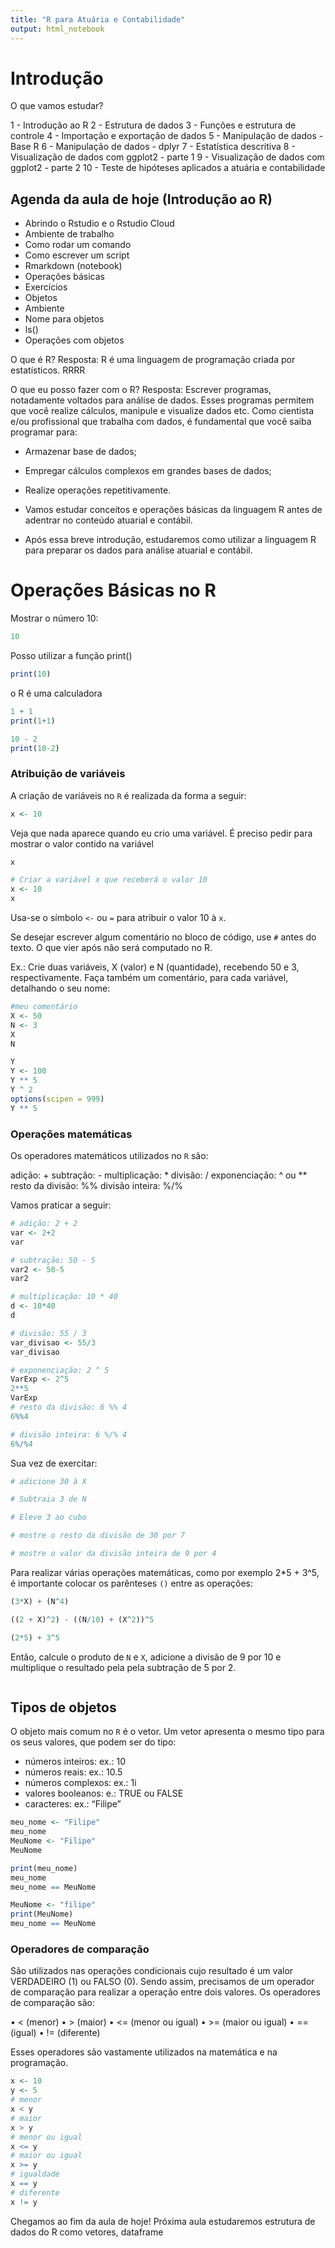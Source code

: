 ```yaml
---
title: "R para Atuária e Contabilidade"
output: html_notebook
---
```


# Introdução

O que vamos estudar?

1 - Introdução ao R
2 - Estrutura de dados
3 - Funções e estrutura de controle
4 - Importação e exportação de dados
5 - Manipulação de dados - Base R
6 - Manipulação de dados - dplyr
7 - Estatística descritiva
8 - Visualização de dados com ggplot2 - parte 1
9 - Visualização de dados com ggplot2 - parte 2
10 - Teste de hipóteses aplicados a atuária e contabilidade 


## Agenda da aula de hoje (Introdução ao R)

- Abrindo o Rstudio e o Rstudio Cloud
- Ambiente de trabalho
- Como rodar um comando
- Como escrever um script
- Rmarkdown (notebook)
- Operações básicas
- Exercícios
- Objetos
- Ambiente
- Nome para objetos
- ls()
- Operações com objetos


O que é R? 
Resposta: R é uma linguagem de programação criada por estatísticos. RRRR

O que eu posso fazer com o R?
Resposta: Escrever programas, notadamente voltados para análise de dados. 
Esses programas permitem que você realize cálculos, manipule e visualize dados etc. 
Como cientista e/ou profissional que trabalha com dados, é fundamental que você saiba programar para:

- Armazenar base de dados;
- Empregar cálculos complexos em grandes bases de dados;
- Realize operações repetitivamente.

 - Vamos estudar conceitos e operações básicas da linguagem R antes de adentrar no conteúdo atuarial e contábil. 
 - Após essa breve introdução, estudaremos como utilizar a linguagem R para preparar os dados para análise atuarial e contábil. 

# Operações Básicas no R

Mostrar o número 10:
```r
10
```

Posso utilizar a função print()
```r
print(10)
```

o R é uma calculadora
```r
1 + 1
print(1+1)
```

```r
10 - 2
print(10-2)
```


### Atribuição de variáveis

A criação de variáveis no `R` é realizada da forma a seguir:

```r
x <- 10 
```
Veja que nada aparece quando eu crio uma variável. É preciso pedir para mostrar o valor contido na variável

```r
x
```

```r
# Criar a variável x que receberá o valor 10
x <- 10
x
```

Usa-se o símbolo `<-` ou `=` para atribuir o valor 10 à `x`.

Se desejar escrever algum comentário no bloco de código, use `#` antes do texto. O que vier após não será computado no R.

Ex.: Crie duas variáveis, X (valor) e N (quantidade), recebendo 50 e 3, respectivamente. Faça também um comentário, para cada variável, detalhando o seu nome:


```r
#meu comentário
X <- 50 
N <- 3
X
N
```

```r
Y
Y <- 100
Y ** 5
Y ^ 2
options(scipen = 999)
Y ** 5
```

### Operações matemáticas

Os operadores matemáticos utilizados no `R` são:

adição: +
subtração: -
multiplicação: *
divisão: /
exponenciação: ^ ou **
resto da divisão: %% 
divisão inteira: %/%

Vamos praticar a seguir:

```r
# adição: 2 + 2
var <- 2+2
var

# subtração: 50 - 5
var2 <- 50-5
var2

# multiplicação: 10 * 40
d <- 10*40
d

# divisão: 55 / 3
var_divisao <- 55/3
var_divisao

# exponenciação: 2 ^ 5
VarExp <- 2^5
2**5
VarExp
# resto da divisão: 6 %% 4
6%%4

# divisão inteira: 6 %/% 4
6%/%4
```

Sua vez de exercitar:

```r
# adicione 30 à X

```

```r
# Subtraia 3 de N

```

```r
# Eleve 3 ao cubo

```

```r
# mostre o resto da divisão de 30 por 7

```

```r
# mostre o valor da divisão inteira de 9 por 4

```

Para realizar várias operações matemáticas, como por exemplo 2*5 + 3^5, é importante colocar os parênteses `()` entre as operações:

```r
(3*X) + (N^4)

((2 + X)^2) - ((N/10) + (X^2))^5
```


```r
(2*5) + 3^5
```

Então, calcule o produto de `N` e `X`, adicione a divisão de 9 por 10 e multiplique o resultado pela pela subtração de 5 por 2. 

```r

```

## Tipos de objetos

O objeto mais comum no `R` é o vetor. Um vetor apresenta o mesmo tipo para os seus valores, que podem ser do tipo:

* números inteiros: ex.: 10
* números reais: ex.: 10.5
* números complexos: ex.: 1i
* valores booleanos: e.: TRUE ou FALSE
* caracteres: ex.: "Filipe"

```r
meu_nome <- "Filipe"
meu_nome
MeuNome <- "Filipe"
MeuNome

print(meu_nome)
meu_nome
meu_nome == MeuNome 

MeuNome <- "filipe"
print(MeuNome)
meu_nome == MeuNome
```

### Operadores de comparação

São utilizados nas operações condicionais cujo resultado é um valor VERDADEIRO (1) ou FALSO (0). Sendo assim, precisamos de um operador de comparação para realizar a operação entre dois valores. Os operadores de comparação são:

•	< (menor)
•	> (maior)
•	<= (menor ou igual)
•	>= (maior ou igual)
•	== (igual)
•	!=  (diferente)

Esses operadores são vastamente utilizados na matemática e na programação. 

```r
x <- 10
y <- 5
# menor
x < y
# maior
x > y
# menor ou igual
x <= y
# maior ou igual
x >= y
# igualdade
x == y
# diferente
x != y
```

Chegamos ao fim da aula de hoje!
Próxima aula estudaremos estrutura de dados do R como vetores, dataframe

